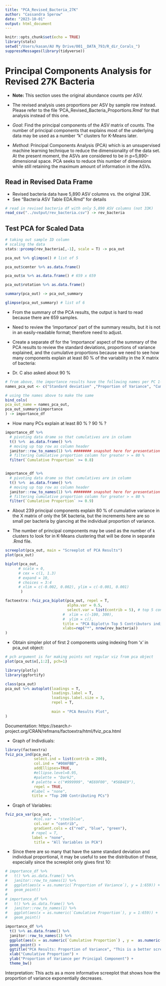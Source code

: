```yaml
---
title: "PCA_Revised_Bacteria_27K"
author: "Cassandra Sperow"
date: "2023-10-01"
output: html_document
---
```


```r
knitr::opts_chunk$set(echo = TRUE)
library(stats)
setwd("/Users/kasan/AU My Drive/001__DATA_793/R_dir_Corals_")
suppressMessages(library(tidyverse))
```

# Principal Components Analysis for Revised 27K Bacteria

- **Note:** This section uses the original abundance counts per ASV. 
- The revised analysis uses proportions per ASV by sample row instead. Please refer to the file 'PCA_Revised_Bacteria_Proportions.Rmd' for that analysis instead of this one. 

- *Goal*: Find the principal components of the ASV matrix of counts. The number of principal components that explains most of the underlying data may be used as a number "k" clusters for K-Means later. 

- *Method*: Principal Components Analysis (PCA) which is an unsupervised machine learning technique to reduce the dimensionality of the data set. At the present moment, the ASVs are considered to be in p=5,890-dimensional space. PCA seeks to reduce this number of dimensions while still retaining the maximum amount of information in the ASVs.

## Read in Revised Data Frame
- Revised bacteria data have 5,890 ASV columns vs. the original 33K. 
- See "Bacteria ASV Table EDA.Rmd" for details
```r
# read in revised bacteria df with only 5,890 ASV columns (not 33K)
read_csv("../output/rev_bacteria.csv") -> rev_bacteria
```

## Test PCA for Scaled Data

```r
# taking out sample ID column
# scaling the data
stats::prcomp(rev_bacteria[,-1], scale = T) -> pca_out
```

```r
pca_out %>% glimpse() # list of 5

pca_out$center %>% as.data.frame()

pca_out$x %>% as.data.frame() # 659 x 659

pca_out$rotation %>% as.data.frame()
```

```r
summary(pca_out) -> pca_out_summary

glimpse(pca_out_summary) # list of 6
```
- From the summary of the PCA results, the output is hard to read because there are 659 samples. 

- Need to review the 'importance' part of the summary results, but it is not in an easily-readable format; therefore need to adjust.

- Create a separate df for the 'importance' aspect of the summary of the PCA results to review the standard deviations, proportions of variance explained, and the cumulative proportions because we need to see how many components explain at least 80 % of the variability in the X matrix of bacteria:

- Dr. C also asked about 90 % 
```r
# from above, the importance results have the following names per PC 1-659
names_pca_out <- c("Standard deviation" ,"Proportion of Variance", "Cumulative Proportion")

# using the names above to make the same 
bind_cols(
pca_out_name = names_pca_out, 
pca_out_summary$importance
) -> importance_df
```

- How many PCs explain at least 80 % ? 90 % ?
```r
importance_df %>% 
  # pivoting data drame so that cumulatives are in column
  t() %>%  as.data.frame() %>% 
  # moving up top row as column header
  janitor::row_to_names(1) %>% ######## snapshot here for presentation
  # filtering cumulative proportion column for greater > = 80 %
  filter(`Cumulative Proportion` >= 0.8)


importance_df %>% 
  # pivoting data drame so that cumulatives are in column
  t() %>%  as.data.frame() %>% 
  # moving up top row as column header
  janitor::row_to_names(1) %>% ######## snapshot here for presentation
  # filtering cumulative proportion column for greater > = 80 %
  filter(`Cumulative Proportion` >= 0.9)

```
- About 239 principal components explain 80 % of cumulative variance in the X matrix of only the 5K bacteria, but the increments here are so small per bacteria by glancing at the individual proportion of variance. 

- The number of principal components may be used as the number of ```k``` clusters to look for in K-Means clustering that will be done in separate .Rmd file. 


```r
screeplot(pca_out, main = "Screeplot of PCA Results")
plot(pca_out)
```

```r
biplot(pca_out, 
      # scale = 0, 
      # cex = c(1, 1.3)
      # expand = 10,
      # choices = 3:4
      # xlim = c(-0.002, 0.002), ylim = c(-0.001, 0.001)
       )
```


```r
factoextra::fviz_pca_biplot(pca_out, repel = T, 
                            alpha.var = 0.5,
                            select.var = list(contrib = 5), # top 5 contributors are blue arrows in the plot amongst others
                          #  xlim = c(-100, 300), 
                          #  ylim = c(),
                          title = "PCA Biplot\n Top 5 Contributors indicated by blue arrows",
                          xlabs=rep("*", nrow(rev_bacteria))
)
```
- Obtain simpler plot of first 2 components using indexing from 'x' in pca_out object:
```r
# pch argument is for making points not regular viz from pca object
plot(pca_out$x[,1:2], pch=1)
```

```r
library(plotly)
library(ggfortify)
```

```r
class(pca_out)
pca_out %>% autoplot(loadings = T, 
                     loadings.label = T, 
                     loadings.label.size = 3, 
                     repel = T, 
                     
                     main = "PCA Results Plot", 
)
```

Documentation: https://search.r-project.org/CRAN/refmans/factoextra/html/fviz_pca.html

- Graph of Indivdiuals:
```r
library(factoextra)
fviz_pca_ind(pca_out, 
             select.ind = list(contrib = 200),
             col.ind = "#00AFBB",
             addEllipses=TRUE, 
             #ellipse.level=0.95, 
             #palette = "Dark2",
            # palette = c("#999999", "#E69F00", "#56B4E9"),
             repel = TRUE, 
            #label = "none",
            title = "Top 200 Contributing PCs")
```

- Graph of Variables: 
```r
fviz_pca_var(pca_out, 
             #col.var = "steelblue", 
             col.var = "contrib", 
             gradient.cols = c("red", "blue", "green"), 
            # repel = T, 
            label = "none",
             title = "All Variables in PCA")
```
- Since there are so many that have the same standard deviation and individual proportional, it may be useful to see the distribution of these, especially since the screeplot only gives first 10:
```r
# importance_df %>% 
#   t() %>% as.data.frame() %>% 
#   janitor::row_to_names(1) %>% 
#   ggplot(aes(x = as.numeric(`Proportion of Variance`), y = 1:659)) +
#   geom_point()
# 
# importance_df %>% 
#   t() %>% as.data.frame() %>% 
#   janitor::row_to_names(1) %>% 
#   ggplot(aes(x = as.numeric(`Cumulative Proportion`), y = 1:659)) +
#   geom_point()

importance_df %>% 
  t() %>% as.data.frame() %>% 
  janitor::row_to_names(1) %>% 
  ggplot(aes(x = as.numeric(`Cumulative Proportion`) , y =  as.numeric(`Proportion of Variance`))) +
  geom_point() +
  ggtitle("PCA Results: Proportion of Variance", "This is a better screeplot showing all PCs on counts-based `rev_bacteria` scaled") +
  xlab("Cumulative Proportion") +
  ylab("Proportion of Variance per Principal Component") +
  theme_bw()
```
Interpretation: This acts as a more informative screeplot that shows how the proportion of variance exponentially decreases. 




```r
```


```r
```


```r
```


```r
```

